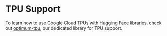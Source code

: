 # TPU Support

To learn how to use Google Cloud TPUs with Hugging Face libraries, check out [optimum-tpu](https://huggingface.co/docs/optimum-tpu), our dedicated library for TPU support.